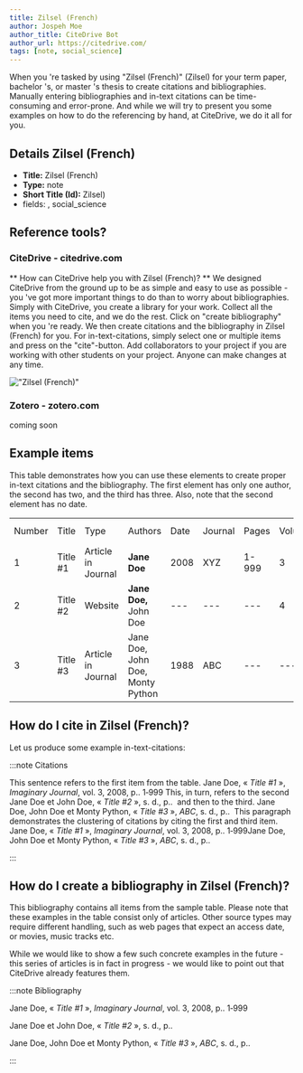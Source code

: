 ```yaml
---
title: Zilsel (French)
author: Jospeh Moe
author_title: CiteDrive Bot
author_url: https://citedrive.com/
tags: [note, social_science]
---
```


When you 're tasked by using "Zilsel (French)" (Zilsel) for your term paper, bachelor 's, or master 's thesis to create citations and bibliographies.
Manually entering bibliographies and in-text citations can be time-consuming and error-prone. And while we will try to present you some examples on how to do the referencing by hand, at CiteDrive, we do it all for you.

## Details  Zilsel (French)
* **Title:** Zilsel (French)
* **Type:** note
* **Short Title (Id):** Zilsel)
* fields: , social_science

## Reference tools?
### CiteDrive - citedrive.com
** How can CiteDrive help you with Zilsel (French)? **
We designed CiteDrive from the ground up to be as simple and easy to use as possible - you 've got more important things to do than to worry about bibliographies. Simply with CiteDrive, you create a library for your work. Collect all the items you need to cite, and we do the rest. Click on "create bibliography" when you 're ready. We then create citations and the bibliography in Zilsel (French) for you. For in-text-citations, simply select one or multiple items and press on the "cite"-button. Add collaborators to your project if you are working with other students on your project. Anyone can make changes at any time.


!["Zilsel (French)"](images/zilsel-french.svg "Choose Zilsel (French) in the CiteDrive App")

### Zotero - zotero.com

coming soon

## Example items

This table demonstrates how you can use these elements to create proper in-text citations and the bibliography. The first element has only one author, the second has two, and the third has three. Also, note that the second element has no date.


<table>
  <tr>
   <td>Number
   </td>
   <td>Title
   </td>
   <td>Type
   </td>
   <td>Authors
   </td>
   <td>Date
   </td>
   <td>Journal
   </td>
   <td>Pages
   </td>
   <td>Volume
   </td>
   <td>Issue
   </td>
   <td>Access Date
   </td>
  </tr>
  <tr>
   <td>1
   </td>
   <td>Title #1
   </td>
   <td>Article in Journal
   </td>
   <td><strong>Jane Doe</strong>
   </td>
   <td>2008
   </td>
   <td>XYZ
   </td>
   <td>1-999
   </td>
   <td>3
   </td>
   <td>2
   </td>
   <td>--
   </td>
  </tr>
  <tr>
   <td>
2
   </td>
   <td>Title #2
   </td>
   <td>Website
   </td>
   <td><strong>Jane Doe, </strong>John Doe
   </td>
   <td>---
   </td>
   <td>---
   </td>
   <td>---
   </td>
   <td>4
   </td>
   <td>---
   </td>
   <td>2020-05-01
   </td>
  </tr>
  <tr>
   <td>3
   </td>
   <td>Title #3
   </td>
   <td>Article in Journal
   </td>
   <td>Jane Doe, John Doe, Monty Python
   </td>
   <td>1988
   </td>
   <td>ABC
   </td>
   <td>---
   </td>
   <td>---
   </td>
   <td>16
   </td>
   <td>---
   </td>
  </tr>
</table>



## How do I cite in  Zilsel (French)?

Let us produce some example in-text-citations:

:::note Citations


This sentence refers to the first item from the table. Jane Doe, « <i>Title #1</i> », <i>Imaginary Journal</i>, vol. 3, 2008, p.. 1‑999 This, in turn, refers to the second Jane Doe et John  Doe, « <i>Title #2</i> », s. d., p.. 
and then to the third.  Jane Doe, John Doe et Monty Python, « <i>Title #3</i> », <i>ABC</i>, s. d., p.. 
This paragraph demonstrates the clustering of citations by citing the first and third item. Jane Doe, « <i>Title #1</i> », <i>Imaginary Journal</i>, vol. 3, 2008, p.. 1‑999Jane Doe, John Doe et Monty Python, « <i>Title #3</i> », <i>ABC</i>, s. d., p.. 

:::

## How do I create a bibliography in Zilsel (French)?

This bibliography contains all items from the sample table. Please note that these examples in the table consist only of articles. Other source types may require different handling, such as web pages that expect an access date, or movies, music tracks etc.

While we would like to show a few such concrete examples in the future - this series of articles is in fact in progress - we would like to point out that CiteDrive already features them.

:::note Bibliography

Jane Doe, « <i>Title #1</i> », <i>Imaginary Journal</i>, vol. 3, 2008, p.. 1‑999

Jane Doe et John  Doe, « <i>Title #2</i> », s. d., p.. 

Jane Doe, John Doe et Monty Python, « <i>Title #3</i> », <i>ABC</i>, s. d., p.. 



:::


        